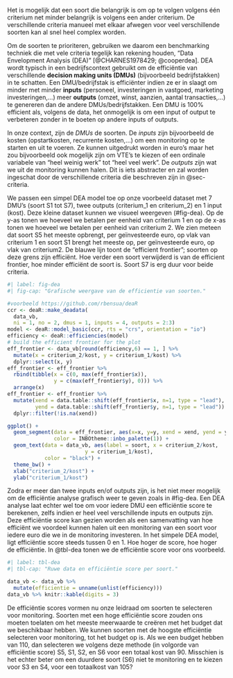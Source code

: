 Het is mogelijk dat een soort die belangrijk is om op te volgen volgens één criterium net minder belangrijk is volgens een ander criterium.
De verschillende criteria manueel met elkaar afwegen voor veel verschillende soorten kan al snel heel complex worden.

Om de soorten te prioriteren, gebruiken we daarom een benchmarking techniek die met vele criteria tegelijk kan rekening houden, "Data Envelopment Analysis (DEA)" [@CHARNES1978429; @cooperdea].
DEA wordt typisch in een bedrijfscontext gebruikt om de efficiëntie van verschillende **decision making units (DMUs)** (bijvoorbeeld bedrijfstakken) in te schatten.
Een DMU/bedrijfstak is efficiënter indien ze er in slaagt om minder met minder **inputs** (personeel, investeringen in vastgoed, marketing investeringen,...) meer **outputs** (omzet, winst, aanzien, aantal transacties,...) te genereren dan de andere DMUs/bedrijfstakken.
Een DMU is 100% efficient als, volgens de data, het onmogelijk is om een input of output te verbeteren zonder in te boeten op andere inputs of outputs.

In onze context, zijn de *DMUs* de soorten.
De *inputs* zijn bijvoorbeeld de kosten (opstartkosten, recurrente kosten,...) om een monitoring op te starten en uit te voeren.
Ze kunnen uitgedrukt worden in euro's maar het zou bijvoorbeeld ook mogelijk zijn om VTE's te kiezen of een ordinale variabele van "heel weinig werk" tot "heel veel werk".
De *outputs* zijn wat we uit de monitoring kunnen halen.
Dit is iets abstracter en zal worden ingeschat door de verschillende criteria die beschreven zijn in @sec-criteria.

We passen een simpel DEA model toe op onze voorbeeld dataset met 7 DMU's (soort S1 tot S7), twee outputs (criterium_1 en criterium_2) en 1 input (kost).
Deze kleine dataset kunnen we visueel weergeven (#fig-dea).
Op de y-as tonen we hoeveel we betalen per eenheid van criterium 1 en op de x-as tonen we hoeveel we betalen per eenheid van criterium 2.
We zien meteen dat soort S5 het meeste opbrengt, per geïnvesteerde euro, op vlak van criterium 1 en soort S1 brengt het meeste op, per geïnvesteerde euro, op vlak van criterium2.
De blauwe lijn toont de "efficient frontier"; soorten op deze grens zijn efficiënt.
Hoe verder een soort verwijderd is van de efficient frontier, hoe minder efficiënt de soort is.
Soort S7 is erg duur voor beide criteria.

```r
#| label: fig-dea
#| fig-cap: "Grafische weergave van de efficientie van soorten."

#voorbeeld https://github.com/rbensua/deaR
ccr <- deaR::make_deadata(
  data_vb,
  ni = 1, no = 2, dmus = 1, inputs = 4, outputs = 2:3)
model <- deaR::model_basic(ccr, rts = "crs", orientation = "io")
efficiency <- deaR::efficiencies(model)
# build the efficient frontier for the plot
eff_frontier <- data_vb[round(efficiency,6) == 1, ] %>%
  mutate(x = criterium_2/kost, y = criterium_1/kost) %>%
  dplyr::select(x, y)
eff_frontier <- eff_frontier %>%
  rbind(tibble(x = c(0, max(eff_frontier$x)),
               y = c(max(eff_frontier$y), 0))) %>%
  arrange(x)
eff_frontier <- eff_frontier %>%
  mutate(xend = data.table::shift(eff_frontier$x, n=1, type = "lead"),
         yend = data.table::shift(eff_frontier$y, n=1, type = "lead")) %>%
  dplyr::filter(!is.na(xend))

ggplot() +
  geom_segment(data = eff_frontier, aes(x=x, y=y, xend = xend, yend = yend),
               color = INBOtheme::inbo_palette(1)) +
  geom_text(data = data_vb, aes(label = soort, x = criterium_2/kost,
                         y = criterium_1/kost),
            color = "black") +
  theme_bw() +
  xlab("criterium_2/kost") +
  ylab("criterium_1/kost")
```

Zodra er meer dan twee inputs en/of outputs zijn, is het niet meer mogelijk om de efficiëntie analyse grafisch weer te geven zoals in #fig-dea.
Een DEA analyse laat echter wel toe om voor iedere DMU een efficiëntie score te berekenen, zelfs indien er heel veel verschillende inputs en outputs zijn.
Deze efficiëntie score kan gezien worden als een samenvatting van hoe efficiënt we voordeel kunnen halen uit een monitoring van een soort voor iedere euro die we in de monitoring investeren.
In het simpele DEA model, ligt efficiëntie score steeds tussen 0 en 1.
Hoe hoger de score, hoe hoger de efficiëntie.
In @tbl-dea tonen we de efficiëntie score voor ons voorbeeld.

```r
#| label: tbl-dea
#| tbl-cap: "Ruwe data en efficiëntie score per soort."

data_vb <- data_vb %>%
  mutate(efficientie = unname(unlist(efficiency)))
data_vb %>% knitr::kable(digits = 3)
```

De efficiëntie scores vormen nu onze leidraad om soorten te selecteren voor monitoring.
Soorten met een hoge efficiëntie score zouden ons moeten toelaten om het meeste meerwaarde te creëren met het budget dat we beschikbaar hebben.
We kunnen soorten met de hoogste efficiëntie selecteren voor monitoring, tot het budget op is.
Als we een budget hebben van 110, dan selecteren we volgens deze methode (in volgorde van efficiëntie score) S5, S1, S2, en S6 voor een totaal kost van 90.
Misschien is het echter beter om een duurdere soort (S6) niet te monitoring en te kiezen voor S3 en S4, voor een totaalkost van 105?
